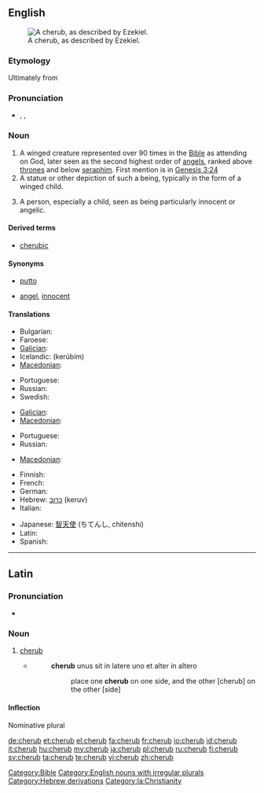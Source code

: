 {{also|Cherub}}
==English==
[[File:Tetramorph meteora.jpg|thumb|A cherub, as described by Ezekiel.]]

===Etymology===
Ultimately from {{etyl|he}} {{term|כרוב| כְּרוּב|tr= kerúv|lang=he|sc=Hebr}}

===Pronunciation===
* {{enPR|chĕrʹəb}}, {{IPA|/ˈtʃɛrəb/}}, {{SAMPA|/"tSEr@b/}}

===Noun===
{{en-noun|pl2=cherubim}}

# A winged creature represented over 90 times in the [[Bible]] as attending on God, later seen as the second highest order of [[angels]], ranked above [[throne]]s and below [[seraph]]im. First mention is in [http://en.wikisource.org/wiki/Bible_%28World_English%29/Genesis#Chapter_3 Genesis 3:24]
# A statue or other depiction of such a being, typically in the form of a winged child.
# {{figuratively}} A person, especially a child, seen as being particularly innocent or angelic.

====Derived terms====
* [[cherubic]]

====Synonyms====
* {{sense|winged child}} [[putto]]
* {{sense|innocent or angelic person}} [[angel]], [[innocent]]

====Translations====
{{trans-top|winged creature represented in the Bible as attending on God}}
* Bulgarian: {{t-|bg|херувим|m}}
* Faroese: {{t|fo|kerúbur|m}}
* [[Galician]]: {{t-|gl|querubín|m|xs=Galician}}
* Icelandic: {{t|is|kerúb|m}} (kerúbím)
* [[Macedonian]]: {{t-|mk|херувим|m|tr=héruvim}}
{{trans-mid}}
* Portuguese: {{t+|pt|querubim}}
* Russian: {{t+|ru|херувим|m|tr=kheruvím}}
* Swedish: {{t-|sv|kerub|c}}
{{trans-bottom}}

{{trans-top|statue or other depiction of such a being}}
* [[Galician]]: {{t-|gl|querubín|m|xs=Galician}}
* [[Macedonian]]: {{t-|mk|херувим|m|tr=héruvim}}
{{trans-mid}}
* Portuguese: {{t|pt|querubim|m}}
* Russian: {{t+|ru|херувим|m|tr=kheruvím}}
{{trans-bottom}}

{{trans-top|person seen as being particularly innocent or angelic}}
* [[Macedonian]]: {{t|mk|ангелче|n|tr=ángelče}}
{{trans-mid}}
{{trans-bottom}}

{{checktrans-top}}
* Finnish: {{t+|fi|kerubi}}
* French: {{t+|fr|chérubin|m}}
* German: {{t-|de|Cherub|m}}
* Hebrew: [[כרוב|כרוּב]] (keruv) {{m}}
* Italian: {{t+|it|cherubino|m}}
{{trans-mid}}
* Japanese: [[智天使]] (ちてんし, chitenshi)
* Latin: {{t-|la|cherub|m}}
* Spanish: {{t+|es|querubín|m}}
{{trans-bottom}}

[[Category:Bible]]
[[Category:English nouns with irregular plurals]]
[[Category:Hebrew derivations]]

----

==Latin==

===Pronunciation===
* {{a|Ecclesiastical}} {{IPA|/ˈkeː.rub/|lang=la}}

===Noun===
{{infl|la|noun|g=m}}

# [[#English|cherub]]
#* {{RQ:Vulgate|Exodus|25|19}}
#*: '''cherub''' unus sit in latere uno et alter in altero
#*:: place one '''cherub''' on one side, and the other [cherub] on the other [side]

====Inflection====
Nominative plural {{term|cherubin|lang=la}}

[[Category:la:Christianity]]

[[de:cherub]]
[[et:cherub]]
[[el:cherub]]
[[fa:cherub]]
[[fr:cherub]]
[[io:cherub]]
[[id:cherub]]
[[it:cherub]]
[[hu:cherub]]
[[my:cherub]]
[[ja:cherub]]
[[pl:cherub]]
[[ru:cherub]]
[[fi:cherub]]
[[sv:cherub]]
[[ta:cherub]]
[[te:cherub]]
[[vi:cherub]]
[[zh:cherub]]